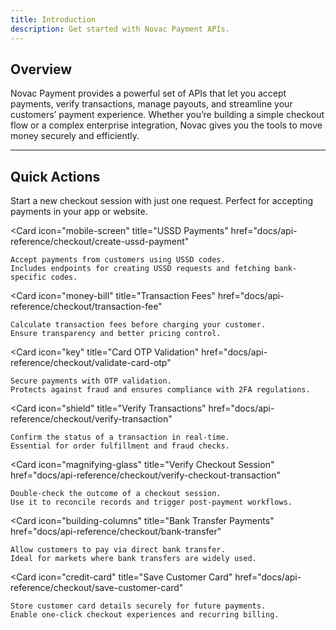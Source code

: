 ```yaml
---
title: Introduction
description: Get started with Novac Payment APIs.
---
```


## Overview  

Novac Payment provides a powerful set of APIs that let you accept payments, verify transactions, manage payouts, and streamline your customers’ payment experience. Whether you’re building a simple checkout flow or a complex enterprise integration, Novac gives you the tools to move money securely and efficiently.

---

## Quick Actions  

<Columns cols={2}>
  <Card
    icon="cart-shopping"
    title="Initiate Checkout"
    href="docs/api-reference/checkout/initiate-checkout"
  >
    Start a new checkout session with just one request.  
    Perfect for accepting payments in your app or website.
  </Card>

  <Card
    icon="mobile-screen"
    title="USSD Payments"
    href="docs/api-reference/checkout/create-ussd-payment"
  >
    Accept payments from customers using USSD codes.  
    Includes endpoints for creating USSD requests and fetching bank-specific codes.
  </Card>

  <Card
    icon="money-bill"
    title="Transaction Fees"
    href="docs/api-reference/checkout/transaction-fee"
  >
    Calculate transaction fees before charging your customer.  
    Ensure transparency and better pricing control.
  </Card>

  <Card
    icon="key"
    title="Card OTP Validation"
    href="docs/api-reference/checkout/validate-card-otp"
  >
    Secure payments with OTP validation.  
    Protects against fraud and ensures compliance with 2FA regulations.
  </Card>

  <Card
    icon="shield"
    title="Verify Transactions"
    href="docs/api-reference/checkout/verify-transaction"
  >
    Confirm the status of a transaction in real-time.  
    Essential for order fulfillment and fraud checks.
  </Card>

  <Card
    icon="magnifying-glass"
    title="Verify Checkout Session"
    href="docs/api-reference/checkout/verify-checkout-transaction"
  >
    Double-check the outcome of a checkout session.  
    Use it to reconcile records and trigger post-payment workflows.
  </Card>

  <Card
    icon="building-columns"
    title="Bank Transfer Payments"
    href="docs/api-reference/checkout/bank-transfer"
  >
    Allow customers to pay via direct bank transfer.  
    Ideal for markets where bank transfers are widely used.
  </Card>

  <Card
    icon="credit-card"
    title="Save Customer Card"
    href="docs/api-reference/checkout/save-customer-card"
  >
    Store customer card details securely for future payments.  
    Enable one-click checkout experiences and recurring billing.
  </Card>
</Columns>